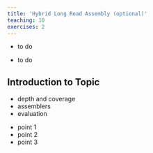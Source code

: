 ```yaml
---
title: 'Hybrid Long Read Assembly (optional)'
teaching: 10
exercises: 2
---
```


:::::::::::::::::::::::::::::::::::::: questions 

- to do


::::::::::::::::::::::::::::::::::::::::::::::::

::::::::::::::::::::::::::::::::::::: objectives

- to do

::::::::::::::::::::::::::::::::::::::::::::::::

## Introduction to Topic

- depth and coverage
- assemblers
- evaluation




::::::::::::::::::::::::::::::::::::: keypoints 


- point 1
- point 2
- point 3

::::::::::::::::::::::::::::::::::::::::::::::::



